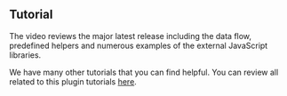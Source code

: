 
## Tutorial

The video reviews the major latest release including the data flow, predefined helpers and numerous examples of the external JavaScript libraries.

<Youtube
  id="UVMysEjouNo"
  title="The Business Text panel for Grafana. Main features overview."
/>

We have many other tutorials that you can find helpful. You can review all related to this plugin tutorials [here](/plugins/business-text/tutorials).
